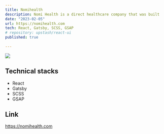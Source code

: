 ```yaml
---
title: Nomihealth
description: Nomi Health is a direct healthcare company that was built to rewire the healthcare system.
date: "2023-02-05"
url: https://nomihealth.com
tech: React, Gatsby, SCSS, GSAP
# repository: upstash/react-ui
published: true
  
---
```



[![](/nomihealth.jpg)](https://nomihealth.com)

## Technical stacks

- React
- Gatsby
- SCSS
- GSAP

## Link

https://nomihealth.com
